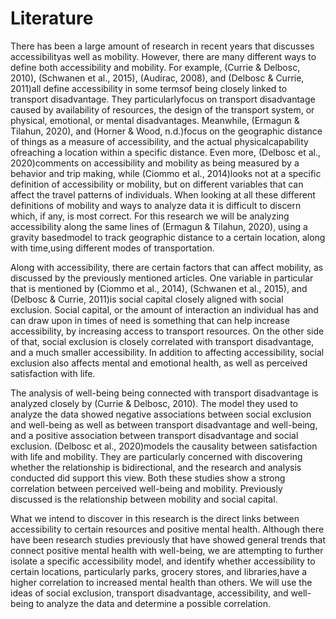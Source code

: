 # Literature

There has been a large amount of research in recent years that discusses accessibilityas well as mobility. However, there are many different ways to define both accessibility and mobility. For example, (Currie & Delbosc, 2010), (Schwanen et al., 2015), (Audirac, 2008), and (Delbosc & Currie, 2011)all define accessibility in some termsof being closely linked to transport disadvantage. They particularlyfocus on transport disadvantage caused by availability of resources, the design of the transport system, or physical, emotional, or mental disadvantages. Meanwhile, (Ermagun & Tilahun, 2020), and (Horner & Wood, n.d.)focus on the geographic distance of things as a measure of accessibility, and the actual physicalcapability ofreaching a location within a specific distance. Even more, (Delbosc et al., 2020)comments on accessibility and mobility as being measured by a behavior and trip making, while (Ciommo et al., 2014)looks not at a specific definition of accessibility or mobility, but on different variables that can affect the travel patterns of individuals. When looking at all these different definitions of mobility and ways to analyze data it is difficult to discern which, if any, is most correct. For this research we will be analyzing accessibility along the same lines of (Ermagun & Tilahun, 2020), using a gravity basedmodel to track geographic distance to a certain location, along with time,using different modes of transportation. 

Along with accessibility, there are certain factors that can affect mobility, as discussed by the previously mentioned articles. One variable in particular that is mentioned by (Ciommo et al., 2014), (Schwanen et al., 2015), and (Delbosc & Currie, 2011)is social capital closely aligned with social exclusion. Social capital, or the amount of interaction an individual has and can draw upon in times of need is something that can help increase accessibility, by increasing access to transport resources. On the other side of that, social exclusion is closely correlated with transport disadvantage, and a much smaller accessibility. In addition to affecting accessibility, social exclusion also affects mental and emotional health, as well as perceived satisfaction with life. 

The analysis of well-being being connected with transport disadvantage is analyzed closely by (Currie & Delbosc, 2010). The model they used to analyze the data showed negative associations between social exclusion and well-being as well as between transport disadvantage and well-being, and a positive association between transport disadvantage and social exclusion. (Delbosc et al., 2020)models the causality between satisfaction with life and mobility. They are particularly concerned with discovering whether the relationship is bidirectional, and the research and analysis conducted did support this view. Both these studies show a strong correlation between perceived well-being and mobility. Previously discussed is the relationship between mobility and social capital. 

What we intend to discover in this research is the direct links between accessibility to certain resources and positive mental health. Although there have been research studies previously that have showed general trends that connect positive mental health with well-being, we are attempting to further isolate a specific accessibility model, and identify whether accessibility to certain locations, particularly parks, grocery stores, and libraries,have a higher 
correlation to increased mental health than others. We will use the ideas of social exclusion, transport disadvantage, accessibility, and well-being to analyze the data and determine a possible correlation. 
